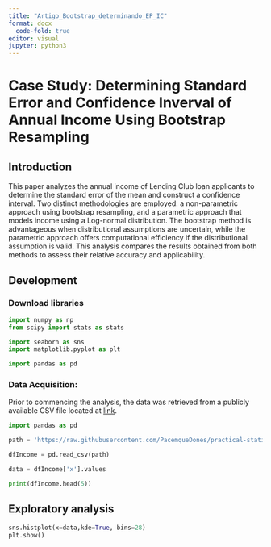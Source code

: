 ```yaml
---
title: "Artigo_Bootstrap_determinando_EP_IC"
format: docx
  code-fold: true
editor: visual
jupyter: python3
---
```


# Case Study: Determining Standard Error and Confidence Inverval of Annual Income Using Bootstrap Resampling

## Introduction

This paper analyzes the annual income of Lending Club loan applicants to determine the standard error of the mean and construct a confidence interval. Two distinct methodologies are employed: a non-parametric approach using bootstrap resampling, and a parametric approach that models income using a Log-normal distribution. The bootstrap method is advantageous when distributional assumptions are uncertain, while the parametric approach offers computational efficiency if the distributional assumption is valid. This analysis compares the results obtained from both methods to assess their relative accuracy and applicability.

## Development

### Download libraries

```python
import numpy as np
from scipy import stats as stats

import seaborn as sns
import matplotlib.pyplot as plt

import pandas as pd
```

### Data Acquisition:

Prior to commencing the analysis, the data was retrieved from a publicly available CSV file located at [link](https://raw.githubusercontent.com/PacemqueDones/practical-statistics-for-data-scientists/refs/heads/main/DataBase/loans_income.csv).

```python
import pandas as pd

path = 'https://raw.githubusercontent.com/PacemqueDones/practical-statistics-for-data-scientists/refs/heads/main/DataBase/loans_income.csv'

dfIncome = pd.read_csv(path)

data = dfIncome['x'].values

print(dfIncome.head(5))
```

## Exploratory analysis

```python
sns.histplot(x=data,kde=True, bins=28)
plt.show()
```
